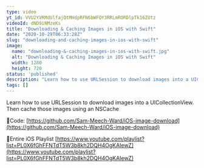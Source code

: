 ```yaml
---
type: video
yt_id: VVU2YVRMdUlfajQtMHdpRFN6bWFQY3RRLmRORDlpTk16ZUtz
videoId: dND9iNMzeKs
title: "Downloading & Caching Images in iOS with Swift"
date: "2020-10-29T06:33:28Z"
slug: "downloading-and-caching-images-in-ios-with-swift"
image: 
  name: "downloading-&-caching-images-in-ios-with-swift.jpg"
  alt: "Downloading & Caching Images in iOS with Swift"
  width: 1280
  height: 720
status: 'published'
description: "Learn how to use URLSession to download images into a UICollectionView. Then cache those images using an NSCache"
tags: []
---
```


Learn how to use URLSession to download images into a UICollectionView. Then cache those images using an NSCache

🔗Code:
[https://github.com/Sam-Meech-Ward/iOS-image-download](https://github.com/Sam-Meech-Ward/iOS-image-download)

🔗Entire iOS Playlist 
[https://www.youtube.com/playlist?list=PL0X6fGhFFNTdT5W3b8kh2DQH4OgKAIewZ](https://www.youtube.com/playlist?list=PL0X6fGhFFNTdT5W3b8kh2DQH4OgKAIewZ)


